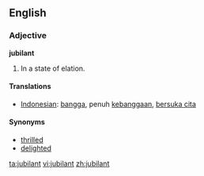 ==English==
=== Adjective ===

'''jubilant'''
#In a state of elation.

==== Translations ====
*[[Indonesian]]: [[bangga]], penuh [[bangga|kebanggaan]], [[suka cita|bersuka cita]]

==== Synonyms ====
*[[thrilled]]
*[[delighted]]

[[ta:jubilant]]
[[vi:jubilant]]
[[zh:jubilant]]